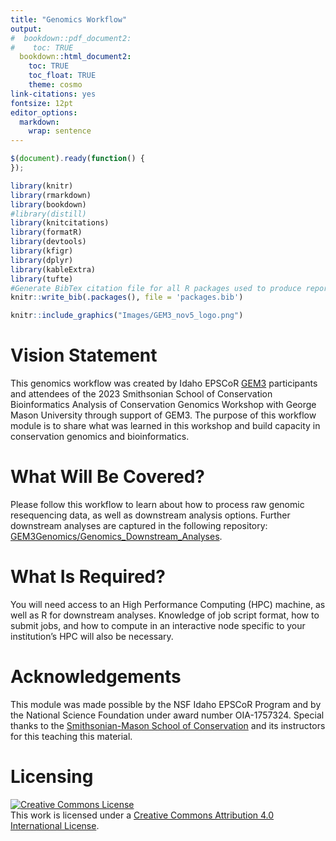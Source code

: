 ```yaml
---
title: "Genomics Workflow"
output:
#  bookdown::pdf_document2:
#    toc: TRUE
  bookdown::html_document2: 
    toc: TRUE
    toc_float: TRUE
    theme: cosmo
link-citations: yes
fontsize: 12pt
editor_options: 
  markdown: 
    wrap: sentence
---
```


```js
$(document).ready(function() {
});
```

```r
library(knitr)
library(rmarkdown)
library(bookdown)
#library(distill)
library(knitcitations)
library(formatR)
library(devtools)
library(kfigr)
library(dplyr)
library(kableExtra)
library(tufte)
#Generate BibTex citation file for all R packages used to produce report
knitr::write_bib(.packages(), file = 'packages.bib')
```

```r
knitr::include_graphics("Images/GEM3_nov5_logo.png")
```

# Vision Statement

This genomics workflow was created by Idaho EPSCoR [GEM3](https://www.idahogem3.org) participants and attendees of the 2023 Smithsonian School of Conservation Bioinformatics Analysis of Conservation Genomics Workshop with George Mason University through support of GEM3. The purpose of this workflow module is to share what was learned in this workshop and build capacity in conservation genomics and bioinformatics.

# What Will Be Covered?

Please follow this workflow to learn about how to process raw genomic resequencing data, as well as downstream analysis options. Further downstream analyses are captured in the following repository: [GEM3Genomics/Genomics_Downstream_Analyses](https://github.com/Gem3Genomics/Genomics_Downstream_Analyses).

# What Is Required?

You will need access to an High Performance Computing (HPC) machine, as well as R for downstream analyses. Knowledge of job script format, how to submit jobs, and how to compute in an interactive node specific to your institution's HPC will also be necessary.

# Acknowledgements

This module was made possible by the NSF Idaho EPSCoR Program and by the National Science Foundation under award number OIA-1757324. Special thanks to the [Smithsonian-Mason School of Conservation](https://smconservation.gmu.edu) and its instructors for this teaching this material.

# Licensing

<a rel="license" href="http://creativecommons.org/licenses/by/4.0/"><img alt="Creative Commons License" style="border-width:0" src="https://i.creativecommons.org/l/by/4.0/88x31.png" /></a><br />This work is licensed under a <a rel="license" href="http://creativecommons.org/licenses/by/4.0/">Creative Commons Attribution 4.0 International License</a>.
